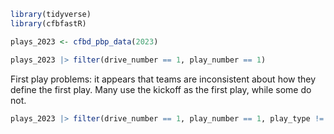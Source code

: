 ```r
library(tidyverse)
library(cfbfastR)
```

```r
plays_2023 <- cfbd_pbp_data(2023)
```

```r
plays_2023 |> filter(drive_number == 1, play_number == 1)
```

First play problems: it appears that teams are inconsistent about how they define the first play. Many use the kickoff as the first play, while some do not. 

```r
plays_2023 |> filter(drive_number == 1, play_number == 1, play_type != 'Kickoff') |> distinct(home, play_type)
```